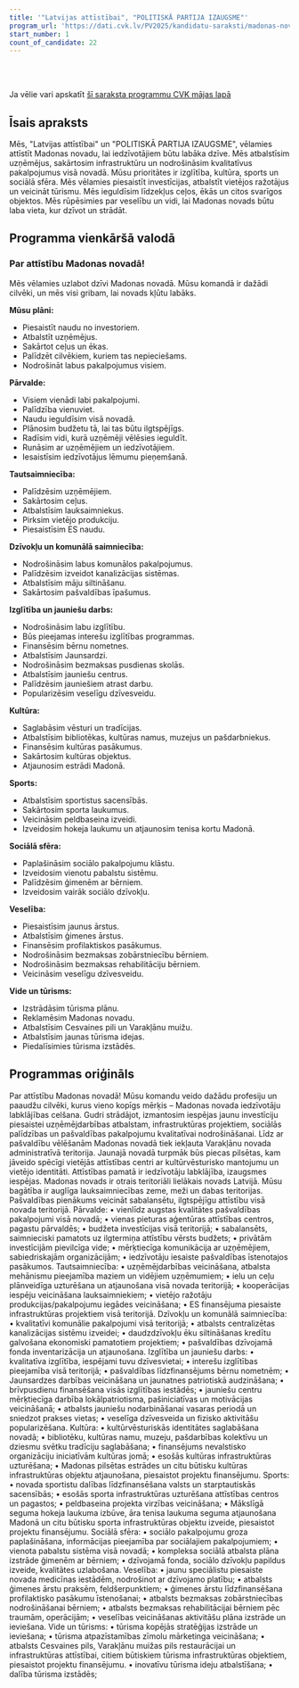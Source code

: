 ```yaml
---
title: '"Latvijas attīstībai", "POLITISKĀ PARTIJA IZAUGSME"'
program_url: 'https://dati.cvk.lv/PV2025/kandidatu-saraksti/madonas-novads/latvijas-attistibai-politiska-partija-izaugsme'
start_number: 1
count_of_candidate: 22
---
```



<Badge text="Madonas novada attīstība" variant="note" size="small" /> <Badge text="Uzņēmējdarbības atbalsts" variant="note" size="small" /> <Badge text="Kvalitatīvi pakalpojumi" variant="note" size="small" /> <Badge text="Izglītība un jaunieši" variant="note" size="small" /> <Badge text="Tūrisma veicināšana" variant="note" size="small" />

<br/><br/> 

<Card title='Šis ir mākslīga intelekta ģenerēts apraksts' icon='starlight'>
    Ja vēlie vari apskatīt <a href={frontmatter.program_url} target='_blank'>šī saraksta programmu CVK mājas lapā</a>
    </Card>

## Īsais apraksts

Mēs, "Latvijas attīstībai" un "POLITISKĀ PARTIJA IZAUGSME", vēlamies attīstīt Madonas novadu, lai iedzīvotājiem būtu labāka dzīve. Mēs atbalstīsim uzņēmējus, sakārtosim infrastruktūru un nodrošināsim kvalitatīvus pakalpojumus visā novadā. Mūsu prioritātes ir izglītība, kultūra, sports un sociālā sfēra. Mēs vēlamies piesaistīt investīcijas, atbalstīt vietējos ražotājus un veicināt tūrismu. Mēs ieguldīsim līdzekļus ceļos, ēkās un citos svarīgos objektos. Mēs rūpēsimies par veselību un vidi, lai Madonas novads būtu laba vieta, kur dzīvot un strādāt.

## Programma vienkāršā valodā

### Par attīstību Madonas novadā!

Mēs vēlamies uzlabot dzīvi Madonas novadā. Mūsu komandā ir dažādi cilvēki, un mēs visi gribam, lai novads kļūtu labāks.

**Mūsu plāni:**

*   Piesaistīt naudu no investoriem.
*   Atbalstīt uzņēmējus.
*   Sakārtot ceļus un ēkas.
*   Palīdzēt cilvēkiem, kuriem tas nepieciešams.
*   Nodrošināt labus pakalpojumus visiem.

**Pārvalde:**

*   Visiem vienādi labi pakalpojumi.
*   Palīdzība vienuviet.
*   Naudu ieguldīsim visā novadā.
*   Plānosim budžetu tā, lai tas būtu ilgtspējīgs.
*   Radīsim vidi, kurā uzņēmēji vēlēsies ieguldīt.
*   Runāsim ar uzņēmējiem un iedzīvotājiem.
*   Iesaistīsim iedzīvotājus lēmumu pieņemšanā.

**Tautsaimniecība:**

*   Palīdzēsim uzņēmējiem.
*   Sakārtosim ceļus.
*   Atbalstīsim lauksaimniekus.
*   Pirksim vietējo produkciju.
*   Piesaistīsim ES naudu.

**Dzīvokļu un komunālā saimniecība:**

*   Nodrošināsim labus komunālos pakalpojumus.
*   Palīdzēsim izveidot kanalizācijas sistēmas.
*   Atbalstīsim māju siltināšanu.
*   Sakārtosim pašvaldības īpašumus.

**Izglītība un jauniešu darbs:**

*   Nodrošināsim labu izglītību.
*   Būs pieejamas interešu izglītības programmas.
*   Finansēsim bērnu nometnes.
*   Atbalstīsim Jaunsardzi.
*   Nodrošināsim bezmaksas pusdienas skolās.
*   Atbalstīsim jauniešu centrus.
*   Palīdzēsim jauniešiem atrast darbu.
*   Popularizēsim veselīgu dzīvesveidu.

**Kultūra:**

*   Saglabāsim vēsturi un tradīcijas.
*   Atbalstīsim bibliotēkas, kultūras namus, muzejus un pašdarbniekus.
*   Finansēsim kultūras pasākumus.
*   Sakārtosim kultūras objektus.
*   Atjaunosim estrādi Madonā.

**Sports:**

*   Atbalstīsim sportistus sacensībās.
*   Sakārtosim sporta laukumus.
*   Veicināsim peldbaseina izveidi.
*   Izveidosim hokeja laukumu un atjaunosim tenisa kortu Madonā.

**Sociālā sfēra:**

*   Paplašināsim sociālo pakalpojumu klāstu.
*   Izveidosim vienotu pabalstu sistēmu.
*   Palīdzēsim ģimenēm ar bērniem.
*   Izveidosim vairāk sociālo dzīvokļu.

**Veselība:**

*   Piesaistīsim jaunus ārstus.
*   Atbalstīsim ģimenes ārstus.
*   Finansēsim profilaktiskos pasākumus.
*   Nodrošināsim bezmaksas zobārstniecību bērniem.
*   Nodrošināsim bezmaksas rehabilitāciju bērniem.
*   Veicināsim veselīgu dzīvesveidu.

**Vide un tūrisms:**

*   Izstrādāsim tūrisma plānu.
*   Reklamēsim Madonas novadu.
*   Atbalstīsim Cesvaines pili un Varakļānu muižu.
*   Atbalstīsim jaunas tūrisma idejas.
*   Piedalīsimies tūrisma izstādēs.

## Programmas oriģināls

Par attīstību Madonas novadā!
Mūsu komandu veido dažādu profesiju un paaudžu cilvēki, kurus vieno kopīgs mērķis – Madonas novada iedzīvotāju labklājības celšana. Gudri strādājot, izmantosim iespējas jaunu investīciju piesaistei uzņēmējdarbības atbalstam, infrastruktūras projektiem, sociālās palīdzības un pašvaldības pakalpojumu kvalitatīvai nodrošināšanai.
Līdz ar pašvaldību vēlēšanām Madonas novadā tiek iekļauta Varakļānu novada administratīvā teritorija. Jaunajā novadā turpmāk būs piecas pilsētas, kam jāveido spēcīgi vietējās attīstības centri ar kultūrvēsturisko mantojumu un vietējo identitāti. Attīstības pamatā ir iedzīvotāju labklājība, izaugsmes iespējas.
Madonas novads ir otrais teritoriāli lielākais novads Latvijā. Mūsu bagātība ir auglīga lauksaimniecības zeme, meži un dabas teritorijas. Pašvaldības pienākums veicināt sabalansētu, ilgtspējīgu attīstību visā novada teritorijā.
Pārvalde:
• vienlīdz augstas kvalitātes pašvaldības pakalpojumi visā novadā;
• vienas pieturas aģentūras attīstības centros, pagastu pārvaldēs;
• budžeta investīcijas visā teritorijā;
• sabalansēts, saimnieciski pamatots uz ilgtermiņa attīstību vērsts budžets;
• privātām investīcijām pievilcīga vide;
• mērķtiecīga komunikācija ar uzņēmējiem, sabiedriskajām organizācijām;
• iedzīvotāju iesaiste pašvaldības īstenotajos pasākumos.
Tautsaimniecība:
• uzņēmējdarbības veicināšana, atbalsta mehānismu pieejamība maziem un vidējiem uzņēmumiem;
• ielu un ceļu plānveidīga uzturēšana un atjaunošana visā novada teritorijā;
• kooperācijas iespēju veicināšana lauksaimniekiem;
• vietējo ražotāju produkcijas/pakalpojumu iegādes veicināšana;
• ES finansējuma piesaiste infrastruktūras projektiem visā teritorijā.
Dzīvokļu un komunālā saimniecība:
• kvalitatīvi komunālie pakalpojumi visā teritorijā;
• atbalsts centralizētas kanalizācijas sistēmu izveidei;
• daudzdzīvokļu ēku siltināšanas kredītu galvošana ekonomiski pamatotiem projektiem;
• pašvaldības dzīvojamā fonda inventarizācija un atjaunošana.
Izglītība un jauniešu darbs:
• kvalitatīva izglītība, iespējami tuvu dzīvesvietai;
• interešu izglītības pieejamība visā teritorijā;
• pašvaldības līdzfinansējums bērnu nometnēm;
• Jaunsardzes darbības veicināšana un jaunatnes patriotiskā audzināšana;
• brīvpusdienu finansēšana visās izglītības iestādēs;
• jauniešu centru mērķtiecīga darbība lokālpatriotisma, pašiniciatīvas un motivācijas veicināšanā;
• atbalsts jauniešu nodarbināšanai vasaras periodā un sniedzot prakses vietas;
• veselīga dzīvesveida un fizisko aktivitāšu popularizēšana.
Kultūra:
• kultūrvēsturiskās identitātes saglabāšana novadā;
• bibliotēku, kultūras namu, muzeju, pašdarbības kolektīvu un dziesmu svētku tradīciju saglabāšana;
• finansējums nevalstisko organizāciju iniciatīvām kultūras jomā;
• esošās kultūras infrastruktūras uzturēšana;
• Madonas pilsētas estrādes un citu būtisku kultūras infrastruktūras objektu atjaunošana, piesaistot projektu finansējumu.
Sports:
• novada sportistu dalības līdzfinansēšana valsts un starptautiskās sacensībās;
• esošās sporta infrastruktūras uzturēšana attīstības centros un pagastos;
• peldbaseina projekta virzības veicināšana;
• Mākslīgā seguma hokeja laukuma izbūve, āra tenisa laukuma seguma atjaunošana Madonā un citu būtisku sporta infrastruktūras objektu izveide, piesaistot projektu finansējumu.
Sociālā sfēra:
• sociālo pakalpojumu groza paplašināšana, informācijas pieejamība par sociālajiem pakalpojumiem;
• vienota pabalstu sistēma visā novadā;
• kompleksa sociālā atbalsta plāna izstrāde ģimenēm ar bērniem;
• dzīvojamā fonda, sociālo dzīvokļu papildus izveide, kvalitātes uzlabošana.
Veselība:
• jaunu speciālistu piesaiste novada medicīnas iestādēm, nodrošinot ar dzīvojamo platību;
• atbalsts ģimenes ārstu praksēm, feldšerpunktiem;
• ģimenes ārstu līdzfinansēšana profilaktisko pasākumu īstenošanai;
• atbalsts bezmaksas zobārstniecības nodrošināšanai bērniem;
• atbalsts bezmaksas rehabilitācijai bērniem pēc traumām, operācijām;
• veselības veicināšanas aktivitāšu plāna izstrāde un ieviešana.
Vide un tūrisms:
• tūrisma kopējās stratēģijas izstrāde un ieviešana;
• tūrisma atpazīstamības zīmolu mārketinga veicināšana;
• atbalsts Cesvaines pils, Varakļānu muižas pils restaurācijai un infrastruktūras attīstībai, citiem būtiskiem tūrisma infrastruktūras objektiem, piesaistot projektu finansējumu.
• inovatīvu tūrisma ideju atbalstīšana;
• dalība tūrisma izstādēs;
